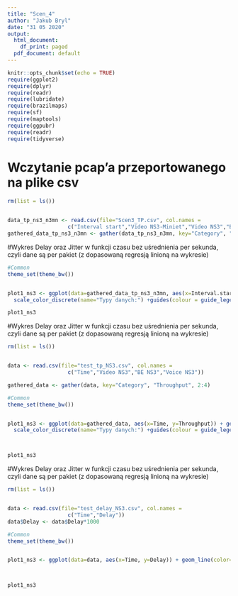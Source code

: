 ---
title: "Scen_4"
author: "Jakub Bryl"
date: "31 05 2020"
output:
  html_document:
    df_print: paged
  pdf_document: default
---

```{r setup, include=FALSE}
knitr::opts_chunk$set(echo = TRUE)
require(ggplot2)
require(dplyr)
require(readr)
require(lubridate)
require(brazilmaps)
require(sf)
require(maptools)
require(ggpubr)
require(readr)
require(tidyverse)
```


# Wczytanie pcap'a przeportowanego na plike csv
```{r}
rm(list = ls())


data_tp_ns3_n3mn <- read.csv(file="Scen3_TP.csv", col.names = 
                   c("Interval start","Video NS3-Miniet","Video NS3","BE NS3-Mininet","BE NS3","Voice NS3-MIninet","Voice NS3"))
gathered_data_tp_ns3_n3mn <- gather(data_tp_ns3_n3mn, key="Category", "Throughput", 2:7)

```



#Wykres Delay oraz Jitter w funkcji czasu bez uśrednienia per sekunda, czyli dane są per pakiet (z dopasowaną regresją linioną na wykresie)
```{r}
#Common
theme_set(theme_bw())


plot1_ns3 <- ggplot(data=gathered_data_tp_ns3_n3mn, aes(x=Interval.start, y=Throughput)) + geom_line(aes(color=Category)) + geom_point(aes(color=Category)) +labs(x = "Czas [s]", y = "Szybkość transmisji [b/s]") + theme(axis.title.x = element_text(color = "black", size = 12), axis.title.y = element_text(color = "black", size = 12)) + ggtitle("Szybkości transmisji w scen. 3") + theme(axis.text.x = element_text(size=12),axis.text.y = element_text(size=12), legend.title = element_text(colour="chocolate", size=14, face="bold"))+
  scale_color_discrete(name="Typy danych:") +guides(colour = guide_legend(override.aes = list(size=1)))

plot1_ns3
```


#Wykres Delay oraz Jitter w funkcji czasu bez uśrednienia per sekunda, czyli dane są per pakiet (z dopasowaną regresją linioną na wykresie)
```{r}
rm(list = ls())


data <- read.csv(file="test_tp_NS3.csv", col.names = 
                   c("Time","Video NS3","BE NS3","Voice NS3"))

gathered_data <- gather(data, key="Category", "Throughput", 2:4)

#Common
theme_set(theme_bw())


plot1_ns3 <- ggplot(data=gathered_data, aes(x=Time, y=Throughput)) + geom_line(aes(color=Category)) + geom_point(aes(color=Category)) +labs(x = "Czas [s]", y = "Przepustowość [b/s]") + theme(axis.title.x = element_text(color = "black", size = 14), axis.title.y = element_text(color = "black", size = 14)) + ggtitle("Przepustowość dla scen.2 w NS-3") + theme(axis.text.x = element_text(size=12),axis.text.y = element_text(size=12), legend.title = element_text(colour="chocolate", size=14, face="bold"))+
  scale_color_discrete(name="Typy danych:") +guides(colour = guide_legend(override.aes = list(size=1)))



plot1_ns3
```

#Wykres Delay oraz Jitter w funkcji czasu bez uśrednienia per sekunda, czyli dane są per pakiet (z dopasowaną regresją linioną na wykresie)
```{r}
rm(list = ls())


data <- read.csv(file="test_delay_NS3.csv", col.names = 
                   c("Time","Delay"))
data$Delay <- data$Delay*1000

#Common
theme_set(theme_bw())


plot1_ns3 <- ggplot(data=data, aes(x=Time, y=Delay)) + geom_line(color="chocolate") + geom_point(color="firebrick") +labs(x = "Czas [s]", y = "VG(udp.time_delta) [ms]") + theme(axis.title.x = element_text(color = "black", size = 14), axis.title.y = element_text(color = "black", size = 10)) + ggtitle("Przykładowe średnie opóźnienie pakietów") + theme(legend.title = element_text(colour="chocolate", size=14, face="bold"))+ guides(colour = guide_legend(override.aes = list(size=1)))



plot1_ns3
```


